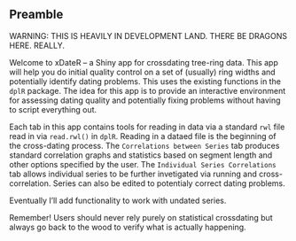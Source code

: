 ## Preamble

WARNING: THIS IS HEAVILY IN DEVELOPMENT LAND. THERE BE DRAGONS HERE. REALLY.

Welcome to xDateR -- a Shiny app for crossdating tree-ring data. This app will help you do initial quality control on a set of (usually) ring widths and potentially identify dating problems. This uses the existing functions in the `dplR` package. The idea for this app is to provide an interactive environment for assessing dating quality and potentially fixing problems without having to script everything out.

Each tab in this app contains tools for reading in data via a standard `rwl` file read in via `read.rwl()` in `dplR`. Reading in a dataed file is the beginning of the cross-dating process. The `Correlations between Series` tab produces standard correlation graphs and statistics based on segment length and other options specified by the user. The `Individual Series Correlations` tab allows individual series to be further invetigated via running and cross-correlation. Series can also be edited to potentialy correct dating problems. 

Eventually I'll add functionality to work with undated series.

Remember! Users should never rely purely on statistical crossdating but always go back to the wood to verify what is actually happening. 
